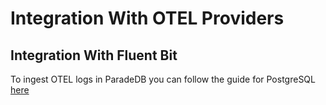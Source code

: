 # Integration With OTEL Providers

## Integration With Fluent Bit
To ingest OTEL logs in ParadeDB you can follow the guide for PostgreSQL [here](https://docs.fluentbit.io/manual/pipeline/outputs/postgresql) 
